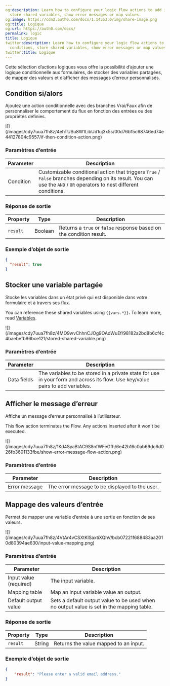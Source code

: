 ```yaml
---
og:description: Learn how to configure your logic flow actions to add if/then conditions,
  store shared variables, show error messages or map values.
og:image: https://cdn2.auth0.com/docs/1.14553.0/img/share-image.png
og:title: Logique
og:url: https://auth0.com/docs/
permalink: logic
title: Logique
twitter:description: Learn how to configure your logic flow actions to add if/then
  conditions, store shared variables, show error messages or map values.
twitter:title: Logique
---
```


Cette sélection d’actions logiques vous offre la possibilité d’ajouter une logique conditionnelle aux formulaires, de stocker des variables partagées, de mapper des valeurs et d’afficher des messages d’erreur personnalisés.

## Condition si/alors

Ajoutez une action conditionnelle avec des branches Vrai/Faux afin de personnaliser le comportement du flux en fonction des entrées ou des propriétés définies.

<Frame>![](/images/cdy7uua7fh8z/4ehTUSu8W1LibUd1uj3x5s/00d76b15c68746ed74e44127804c9557/if-then-condition-action.png)</Frame>

### Paramètres d’entrée

<table class="table">
<thead>
<tr>
<th><b>Parameter</b></th>
<th><b>Description</b></th>
</tr>
</thead>
<tbody>
<tr>
<td>Condition</td>
<td>
              Customizable conditional action that triggers <code>True</code> / <code>False</code> branches depending on its result. You can use the <code>AND</code> / <code>OR</code> operators to nest different conditions.
          </td>
</tr>
</tbody>
</table>

### Réponse de sortie

<table class="table">
<thead>
<tr>
<th><b>Property</b></th>
<th><b>Type</b></th>
<th><b>Description</b></th>
</tr>
</thead>
<tbody>
<tr>
<td><code>result</code></td>
<td>Boolean</td>
<td>Returns a <code>true</code> or <code>false</code> response based on the condition result.</td>
</tr>
</tbody>
</table>

### Exemple d’objet de sortie

```json lines
{
  "result": true
}
```






## Stocker une variable partagée

Stocke les variables dans un état privé qui est disponible dans votre formulaire et à travers ses flux.

You can reference these shared variables using `{{vars.*}}`**.** To learn more, read [Variables](/docs/customize/forms/variables).

<Frame>![](/images/cdy7uua7fh8z/4MO9wvChhnCJOg9OAdWuEf/98182a2bd8b6cf4c4baebefb96bce121/stored-shared-variable.png)</Frame>

### Paramètres d’entrée

<table class="table">
<thead>
<tr>
<th><b>Parameter</b></th>
<th><b>Description</b></th>
</tr>
</thead>
<tbody>
<tr>
<td>Data fields</td>
<td>
The variables to be stored in a private state for use in your form and across its flow. Use key/value pairs to add variables.
          </td>
</tr>
</tbody>
</table>

## Afficher le message d’erreur

Affiche un message d’erreur personnalisé à l’utilisateur.

<Warning>

This flow action terminates the Flow. Any actions inserted after it won't be executed.

</Warning>

<Frame>![](/images/cdy7uua7fh8z/1Kd4SyaBtAC9S8nfWFeGfh/6e42b16c0ab69dc6d026fb3601133fbe/show-error-message-flow-action.png)</Frame>

### Paramètres d’entrée

<table class="table">
<thead>
<tr>
<th><b>Parameter</b></th>
<th><b>Description</b></th>
</tr>
</thead>
<tbody>
<tr>
<td>Error message</td>
<td>
            The error message to be displayed to the user.
          </td>
</tr>
</tbody>
</table>

## Mappage des valeurs d’entrée

Permet de mapper une variable d’entrée à une sortie en fonction de ses valeurs.

<Frame>![](/images/cdy7uua7fh8z/4VtAr4vCSXtKlSaxtiXQhV/bcb07221f688483aa2010d80394ae630/input-value-mapping.png)</Frame>

### Paramètres d’entrée

<table class="table">
<thead>
<tr>
<th><b>Parameter</b></th>
<th><b>Description</b></th>
</tr>
</thead>
<tbody>
<tr>
<td>Input value (required)</td>
<td>
            The input variable.
          </td>
</tr>
<tr>
<td>Mapping table</td>
<td>
            Map an input variable value an output.
          </td>
</tr>
<tr>
<td>Default output value</td>
<td>
            Sets a default output value to be used when no output value is set in the mapping table.
          </td>
</tr>
</tbody>
</table>

### Réponse de sortie

<table class="table">
<thead>
<tr>
<th>Property</th>
<th>Type</th>
<th>Description</th>
</tr>
</thead>
<tbody>
<tr>
<td><code>result</code></td>
<td>String</td>
<td>Returns the value mapped to an input.</td>
</tr>
</tbody>
</table>

### Exemple d’objet de sortie

```json lines
{
	"result": "Please enter a valid email address."
}
```